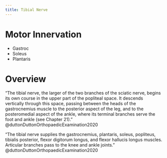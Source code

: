 ```yaml
---
title: Tibial Nerve
---
```




# Motor Innervation

- Gastroc
- Soleus
- Plantaris

# Overview

"The tibial nerve, the larger of the two branches of the sciatic nerve, begins its own course in the upper part of the popliteal space. It descends vertically through this space, passing between the heads of the gastrocnemius muscle to the posterior aspect of the leg, and to the posteromedial aspect of the ankle, where its terminal branches serve the foot and ankle (see Chapter 21)." @duttonDuttonOrthopaedicExamination2020 

"The tibial nerve supplies the gastrocnemius, plantaris, soleus, popliteus, tibialis posterior, flexor digitorum longus, and flexor hallucis longus muscles. Articular branches pass to the knee and ankle joints." @duttonDuttonOrthopaedicExamination2020 